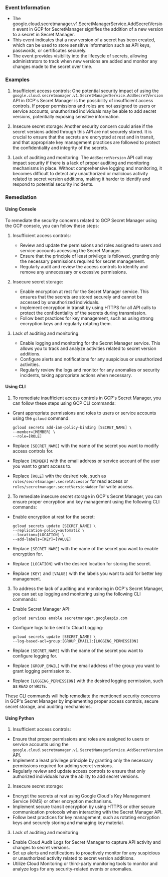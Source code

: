 
### Event Information

- The google.cloud.secretmanager.v1.SecretManagerService.AddSecretVersion event in GCP for SecretManager signifies the addition of a new version to a secret in Secret Manager.
- This event indicates that a new version of a secret has been created, which can be used to store sensitive information such as API keys, passwords, or certificates securely.
- The event provides visibility into the lifecycle of secrets, allowing administrators to track when new versions are added and monitor any changes made to the secret over time.


### Examples

1. Insufficient access controls: One potential security impact of using the `google.cloud.secretmanager.v1.SecretManagerService.AddSecretVersion` API in GCP's Secret Manager is the possibility of insufficient access controls. If proper permissions and roles are not assigned to users or service accounts, unauthorized individuals may be able to add secret versions, potentially exposing sensitive information.

2. Insecure secret storage: Another security concern could arise if the secret versions added through this API are not securely stored. It is crucial to ensure that the secrets are encrypted at rest and in transit, and that appropriate key management practices are followed to protect the confidentiality and integrity of the secrets.

3. Lack of auditing and monitoring: The `AddSecretVersion` API call may impact security if there is a lack of proper auditing and monitoring mechanisms in place. Without comprehensive logging and monitoring, it becomes difficult to detect any unauthorized or malicious activity related to secret version additions, making it harder to identify and respond to potential security incidents.

### Remediation

#### Using Console

To remediate the security concerns related to GCP Secret Manager using the GCP console, you can follow these steps:

1. Insufficient access controls:
   - Review and update the permissions and roles assigned to users and service accounts accessing the Secret Manager.
   - Ensure that the principle of least privilege is followed, granting only the necessary permissions required for secret management.
   - Regularly audit and review the access controls to identify and remove any unnecessary or excessive permissions.

2. Insecure secret storage:
   - Enable encryption at rest for the Secret Manager service. This ensures that the secrets are stored securely and cannot be accessed by unauthorized individuals.
   - Implement encryption in transit by using HTTPS for all API calls to protect the confidentiality of the secrets during transmission.
   - Follow best practices for key management, such as using strong encryption keys and regularly rotating them.

3. Lack of auditing and monitoring:
   - Enable logging and monitoring for the Secret Manager service. This allows you to track and analyze activities related to secret version additions.
   - Configure alerts and notifications for any suspicious or unauthorized activities.
   - Regularly review the logs and monitor for any anomalies or security incidents, taking appropriate actions when necessary.

#### Using CLI

1. To remediate insufficient access controls in GCP's Secret Manager, you can follow these steps using GCP CLI commands:

- Grant appropriate permissions and roles to users or service accounts using the `gcloud` command:
  ```
  gcloud secrets add-iam-policy-binding [SECRET_NAME] \
  --member=[MEMBER] \
  --role=[ROLE]
  ```

- Replace `[SECRET_NAME]` with the name of the secret you want to modify access controls for.
- Replace `[MEMBER]` with the email address or service account of the user you want to grant access to.
- Replace `[ROLE]` with the desired role, such as `roles/secretmanager.secretAccessor` for read access or `roles/secretmanager.secretVersionAdder` for write access.

2. To remediate insecure secret storage in GCP's Secret Manager, you can ensure proper encryption and key management using the following CLI commands:

- Enable encryption at rest for the secret:
  ```
  gcloud secrets update [SECRET_NAME] \
  --replication-policy=automatic \
  --location=[LOCATION] \
  --add-labels=[KEY]=[VALUE]
  ```

- Replace `[SECRET_NAME]` with the name of the secret you want to enable encryption for.
- Replace `[LOCATION]` with the desired location for storing the secret.
- Replace `[KEY]` and `[VALUE]` with the labels you want to add for better key management.

3. To address the lack of auditing and monitoring in GCP's Secret Manager, you can set up logging and monitoring using the following CLI commands:

- Enable Secret Manager API:
  ```
  gcloud services enable secretmanager.googleapis.com
  ```

- Configure logs to be sent to Cloud Logging:
  ```
  gcloud secrets update [SECRET_NAME] \
  --log-based-acl=group:[GROUP_EMAIL]:[LOGGING_PERMISSION]
  ```

- Replace `[SECRET_NAME]` with the name of the secret you want to configure logging for.
- Replace `[GROUP_EMAIL]` with the email address of the group you want to grant logging permission to.
- Replace `[LOGGING_PERMISSION]` with the desired logging permission, such as `READ` or `WRITE`.

These CLI commands will help remediate the mentioned security concerns in GCP's Secret Manager by implementing proper access controls, secure secret storage, and auditing mechanisms.

#### Using Python

1. Insufficient access controls:
- Ensure that proper permissions and roles are assigned to users or service accounts using the `google.cloud.secretmanager.v1.SecretManagerService.AddSecretVersion` API.
- Implement a least privilege principle by granting only the necessary permissions required for adding secret versions.
- Regularly review and update access controls to ensure that only authorized individuals have the ability to add secret versions.

2. Insecure secret storage:
- Encrypt the secrets at rest using Google Cloud's Key Management Service (KMS) or other encryption mechanisms.
- Implement secure transit encryption by using HTTPS or other secure communication protocols when interacting with the Secret Manager API.
- Follow best practices for key management, such as rotating encryption keys and securely storing and managing key material.

3. Lack of auditing and monitoring:
- Enable Cloud Audit Logs for Secret Manager to capture API activity and changes to secret versions.
- Set up alerts and notifications to proactively monitor for any suspicious or unauthorized activity related to secret version additions.
- Utilize Cloud Monitoring or third-party monitoring tools to monitor and analyze logs for any security-related events or anomalies.

